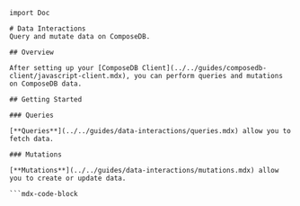 ```mdx-code-block
import Doc

# Data Interactions
Query and mutate data on ComposeDB.

## Overview

After setting up your [ComposeDB Client](../../guides/composedb-client/javascript-client.mdx), you can perform queries and mutations on ComposeDB data.

## Getting Started

### Queries

[**Queries**](../../guides/data-interactions/queries.mdx) allow you to fetch data.

### Mutations

[**Mutations**](../../guides/data-interactions/mutations.mdx) allow you to create or update data. 

```mdx-code-block